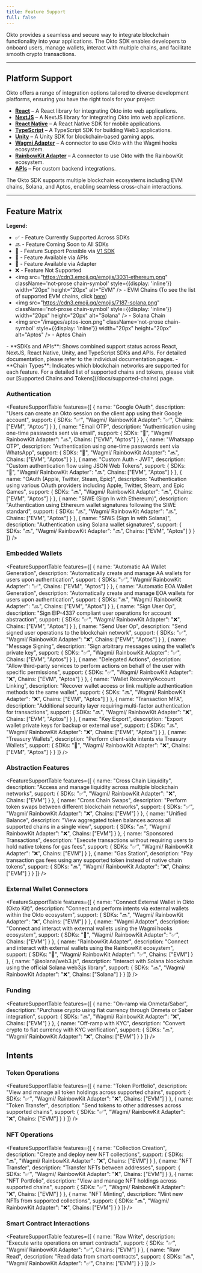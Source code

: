 ```yaml
---
title: Feature Support
full: false
---
```



Okto provides a seamless and secure way to integrate blockchain functionality into your applications. The Okto SDK enables developers to onboard users, manage wallets, interact with multiple chains, and facilitate smooth crypto transactions.

---

## Platform Support

Okto offers a range of integration options tailored to diverse development platforms, ensuring you have the right tools for your project:
- [**React**](/docs/react-sdk) – A React library for integrating Okto into web applications.
- [**NextJS**](/docs/nextjs-sdk) – A NextJS library for integrating Okto into web applications.
- [**React Native**](/docs/react-native-sdk) – A React Native SDK for mobile applications.
- [**TypeScript**](/docs/typescript-sdk) – A TypeScript SDK for building Web3 applications. 
- [**Unity**](/docs/unity-sdk) – A Unity SDK for blockchain-based gaming apps.
- [**Wagmi Adapter**](/docs/wagmi/setup) – A connector to use Okto with the Wagmi hooks ecosystem.
- [**RainbowKit Adapter**](/docs/rainbowkit/setup) – A connector to use Okto with the RainbowKit ecosystem.
- [**APIs**](/docs/openapi) – For custom backend integrations.

The Okto SDK supports multiple blockchain ecosystems including EVM chains, Solana, and Aptos, enabling seamless cross-chain interactions.

---

## Feature Matrix

**Legend:**

-   ✅ - Feature Currently Supported Across SDKs
-   🔜 - Feature Coming Soon to All SDKs
-   🔄 - Feature Support Possible via [V1 SDK](/docs/react-sdk/v2migration)
-   🔗 - Feature Available via APIs
-   🔌 - Feature Available via Adapter
-   ❌ - Feature Not Supported
-   <img src="https://cdn3.emoji.gg/emojis/3031-ethereum.png" className='not-prose chain-symbol' style={{display: 'inline'}} width="20px" height="20px" alt="EVM" /> - EVM Chains (To see the list of supported EVM chains, click [here](/docs/supported-chains))
-   <img src="https://cdn3.emoji.gg/emojis/7187-solana.png" className='not-prose chain-symbol' style={{display: 'inline'}} width="20px" height="20px" alt="Solana" /> - Solana Chain
-   <img src="/images/aptos-icon.png" className='not-prose chain-symbol' style={{display: 'inline'}} width="20px" height="20px" alt="Aptos" /> - Aptos Chain

<Callout type="info">
  - **SDKs and APIs**: Shows combined support status across React, NextJS, React Native, Unity, and TypeScript SDKs and APIs. For detailed documentation, please refer to the individual documentation pages.
  - **Chain Types**: Indicates which blockchain networks are supported for each feature. For a detailed list of supported chains and tokens, please visit our [Supported Chains and Tokens](/docs/supported-chains) page.
</Callout>

### Authentication

<FeatureSupportTable
  features={[
    {
      name: "Google OAuth",
      description: "Users can create an Okto session on the client app using their Google account",
      support: {
        SDKs: "✅",
        "Wagmi/ RainbowKit Adapter": "✅",
        Chains: ["EVM", "Aptos"]
      }
    },
    {
      name: "Email OTP",
      description: "Authentication using one-time passwords sent via email",
      support: {
        SDKs: "🔗",
        "Wagmi/ RainbowKit Adapter": "🔜",
        Chains: ["EVM", "Aptos"]
      }
    },
    {
      name: "Whatsapp OTP",
      description: "Authentication using one-time passwords sent via WhatsApp",
      support: {
        SDKs: "🔗",
        "Wagmi/ RainbowKit Adapter": "🔜",
        Chains: ["EVM", "Aptos"]
      }
    },
    {
      name: "Custom Auth - JWT",
      description: "Custom authentication flow using JSON Web Tokens",
      support: {
        SDKs: "🔄",
        "Wagmi/ RainbowKit Adapter": "🔜",
        Chains: ["EVM", "Aptos"]
      }
    },
    {
      name: "OAuth (Apple, Twitter, Steam, Epic)",
      description: "Authentication using various OAuth providers including Apple, Twitter, Steam, and Epic Games",
      support: {
        SDKs: "🔜",
        "Wagmi/ RainbowKit Adapter": "🔜",
        Chains: ["EVM", "Aptos"]
      }
    },
    {
      name: "SIWE (Sign In with Ethereum)",
      description: "Authentication using Ethereum wallet signatures following the SIWE standard",
      support: {
        SDKs: "🔜",
        "Wagmi/ RainbowKit Adapter": "🔜",
        Chains: ["EVM", "Aptos"]
      }
    },
    {
      name: "SIWS (Sign In with Solana)",
      description: "Authentication using Solana wallet signatures",
      support: {
        SDKs: "🔜",
        "Wagmi/ RainbowKit Adapter": "🔜",
        Chains: ["EVM", "Aptos"]
      }
    }
  ]}
/>

### Embedded Wallets

<FeatureSupportTable
  features={[
    {
      name: "Automatic AA Wallet Generation",
      description: "Automatically create and manage AA wallets for users upon authentication",
      support: {
        SDKs: "✅",
        "Wagmi/ RainbowKit Adapter": "✅",
        Chains: ["EVM", "Aptos"]
      }
    },
    {
      name: "Automatic EOA Wallet Generation",
      description: "Automatically create and manage EOA wallets for users upon authentication",
      support: {
        SDKs: "🔜",
        "Wagmi/ RainbowKit Adapter": "🔜",
        Chains: ["EVM", "Aptos"]
      }
    },
    {
      name: "Sign User Op",
      description: "Sign EIP-4337 compliant user operations for account abstraction",
      support: {
        SDKs: "✅",
        "Wagmi/ RainbowKit Adapter": "❌",
        Chains: ["EVM", "Aptos"]
      }
    },
    {
      name: "Send User Op",
      description: "Send signed user operations to the blockchain network",
      support: {
        SDKs: "✅",
        "Wagmi/ RainbowKit Adapter": "❌",
        Chains: ["EVM", "Aptos"]
      }
    },
    {
      name: "Message Signing",
      description: "Sign arbitrary messages using the wallet's private key",
      support: {
        SDKs: "✅",
        "Wagmi/ RainbowKit Adapter": "✅",
        Chains: ["EVM", "Aptos"]
      }
    },
    {
      name: "Delegated Actions",
      description: "Allow third-party services to perform actions on behalf of the user with specific permissions",
      support: {
        SDKs: "✅",
        "Wagmi/ RainbowKit Adapter": "❌",
        Chains: ["EVM", "Aptos"]
      }
    },
    {
      name: "Wallet Recovery/Account Linking",
      description: "Recover wallet access or link multiple authentication methods to the same wallet",
      support: {
        SDKs: "🔜",
        "Wagmi/ RainbowKit Adapter": "❌",
        Chains: ["EVM", "Aptos"]
      }
    },
    {
      name: "Transaction MFA",
      description: "Additional security layer requiring multi-factor authentication for transactions",
      support: {
        SDKs: "🔜",
        "Wagmi/ RainbowKit Adapter": "❌",
        Chains: ["EVM", "Aptos"]
      }
    },
    {
      name: "Key Export",
      description: "Export wallet private keys for backup or external use",
      support: {
        SDKs: "🔜",
        "Wagmi/ RainbowKit Adapter": "❌",
        Chains: ["EVM", "Aptos"]
      }
    },
    {
      name: "Treasury Wallets",
      description: "Perform client-side intents via Treasury Wallets",
      support: {
        SDKs: "🔗",
        "Wagmi/ RainbowKit Adapter": "❌",
        Chains: ["EVM", "Aptos"]
      }
    }
  ]}
/>

### Abstraction Features

<FeatureSupportTable
  features={[
    {
      name: "Cross Chain Liquidity",
      description: "Access and manage liquidity across multiple blockchain networks",
      support: {
        SDKs: "✅",
        "Wagmi/ RainbowKit Adapter": "❌",
        Chains: ["EVM"]
      }
    },
    {
      name: "Cross Chain Swaps",
      description: "Perform token swaps between different blockchain networks",
      support: {
        SDKs: "✅",
        "Wagmi/ RainbowKit Adapter": "❌",
        Chains: ["EVM"]
      }
    },
    {
      name: "Unified Balance",
      description: "View aggregated token balances across all supported chains in a single view",
      support: {
        SDKs: "🔜",
        "Wagmi/ RainbowKit Adapter": "❌",
        Chains: ["EVM"]
      }
    },
    {
      name: "Sponsored Transactions",
      description: "Execute transactions without requiring users to hold native tokens for gas fees",
      support: {
        SDKs: "✅",
        "Wagmi/ RainbowKit Adapter": "❌",
        Chains: ["EVM"]
      }
    },
    {
      name: "Gas Station",
      description: "Pay transaction gas fees using any supported token instead of native chain tokens",
      support: {
        SDKs: "🔜",
        "Wagmi/ RainbowKit Adapter": "❌",
        Chains: ["EVM"]
      }
    }
  ]}
/>

### External Wallet Connectors

<FeatureSupportTable
  features={[
    {
      name: "Connect External Wallet in Okto (Okto Kit)",
      description: "Connect and perform intents via external wallets within the Okto ecosystem",
      support: {
        SDKs: "🔜",
        "Wagmi/ RainbowKit Adapter": "❌",
        Chains: ["EVM"]
      }
    },
    {
      name: "Wagmi Adapter",
      description: "Connect and interact with external wallets using the Wagmi hooks ecosystem",
      support: {
        SDKs: "🔌",
        "Wagmi/ RainbowKit Adapter": "✅",
        Chains: ["EVM"]
      }
    },
    {
      name: "RainbowKit Adapter",
      description: "Connect and interact with external wallets using the RainbowKit ecosystem",
      support: {
        SDKs: "🔌",
        "Wagmi/ RainbowKit Adapter": "✅",
        Chains: ["EVM"]
      }
    },
    {
      name: "@solana/web3.js",
      description: "Interact with Solana blockchain using the official Solana web3.js library",
      support: {
        SDKs: "🔜",
        "Wagmi/ RainbowKit Adapter": "❌",
        Chains: ["Solana"]
      }
    }
  ]}
/>

### Funding

<FeatureSupportTable
  features={[
    {
      name: "On-ramp via Onmeta/Saber",
      description: "Purchase crypto using fiat currency through Onmeta or Saber integration",
      support: {
        SDKs: "🔜",
        "Wagmi/ RainbowKit Adapter": "❌",
        Chains: ["EVM"]
      }
    },
    {
      name: "Off-ramp with KYC",
      description: "Convert crypto to fiat currency with KYC verification",
      support: {
        SDKs: "🔜",
        "Wagmi/ RainbowKit Adapter": "❌",
        Chains: ["EVM"]
      }
    }
  ]}
/>

## Intents

### Token Operations

<FeatureSupportTable
  features={[
    {
      name: "Token Portfolio",
      description: "View and manage all token holdings across supported chains",
      support: {
        SDKs: "✅",
        "Wagmi/ RainbowKit Adapter": "❌",
        Chains: ["EVM"]
      }
    },
    {
      name: "Token Transfer",
      description: "Send tokens to other addresses across supported chains",
      support: {
        SDKs: "✅",
        "Wagmi/ RainbowKit Adapter": "❌",
        Chains: ["EVM"]
      }
    }
  ]}
/>

### NFT Operations

<FeatureSupportTable
  features={[
    {
      name: "Collection Creation",
      description: "Create and deploy new NFT collections",
      support: {
        SDKs: "🔜",
        "Wagmi/ RainbowKit Adapter": "❌",
        Chains: ["EVM"]
      }
    },
    {
      name: "NFT Transfer",
      description: "Transfer NFTs between addresses",
      support: {
        SDKs: "✅",
        "Wagmi/ RainbowKit Adapter": "❌",
        Chains: ["EVM"]
      }
    },
    {
      name: "NFT Portfolio",
      description: "View and manage NFT holdings across supported chains",
      support: {
        SDKs: "✅",
        "Wagmi/ RainbowKit Adapter": "❌",
        Chains: ["EVM"]
      }
    },
    {
      name: "NFT Minting",
      description: "Mint new NFTs from supported collections",
      support: {
        SDKs: "🔜",
        "Wagmi/ RainbowKit Adapter": "❌",
        Chains: ["EVM"]
      }
    }
  ]}
/>

### Smart Contract Interactions

<FeatureSupportTable
  features={[
    {
      name: "Raw Write",
      description: "Execute write operations on smart contracts",
      support: {
        SDKs: "✅",
        "Wagmi/ RainbowKit Adapter": "✅",
        Chains: ["EVM"]
      }
    },
    {
      name: "Raw Read",
      description: "Read data from smart contracts",
      support: {
        SDKs: "🔜",
        "Wagmi/ RainbowKit Adapter": "✅",
        Chains: ["EVM"]
      }
    }
  ]}
/>